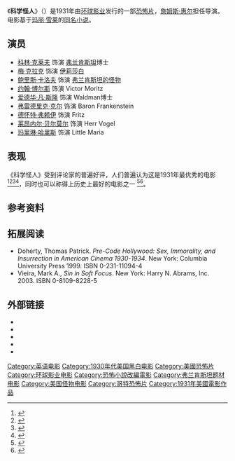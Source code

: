 {{otheruses|科學怪人 (消歧義)}}
{{Infobox film
| name           =科学怪人
| original_name  = {{lang|en|''Frankenstein''}}
| image          = Frankenstein13.jpg
| image_size     =
| caption        = Theatrical re-release poster
| director       = [[詹姆斯·惠尔|詹姆斯·惠尔]]
| producer       = [[Carl_Laemmle,_Jr.|Carl Laemmle, Jr.]]
| writer         = 
| based on       = 
| narrator       =
| starring       = [[科林·克莱夫|科林·克莱夫]]<br />Mae Clarke<br />John Boles<br />[[鲍里斯·卡洛夫|鲍里斯·卡洛夫]]
| music          = Bernhard Kaun
| cinematography = [[Arthur_Edeson|Arthur Edeson]]
| editing        = Clarence Kolster<br/>[[Maurice_Pivar|Maurice Pivar]]
| distributor    = [[环球影业|环球影业]]
| released       = {{Film date|1931|11|21}}
| runtime        = 71 分钟
| country        = {{美國電影產地}}
| language       = 英语
| budget         = $291,000 US
| gross          =
}}
《'''科学怪人'''》（{{lang-en|''Frankenstein''}}）是1931年由[[环球影业|环球影业]]发行的一部[[恐怖片|恐怖片]]，[[詹姆斯·惠尔|詹姆斯·惠尔]]担任导演。电影基于[[玛丽·雪莱|玛丽·雪莱]]的[[科學怪人|同名小说]]。

==演员==
* [[科林·克莱夫|科林·克莱夫]] 饰演 [[弗兰肯斯坦|弗兰肯斯坦]]博士
* [[梅·克拉克|梅·克拉克]] 饰演 [[伊莉莎白|伊莉莎白]]
* [[鲍里斯·卡洛夫|鲍里斯·卡洛夫]] 饰演 [[弗兰肯斯坦的怪物|弗兰肯斯坦的怪物]]
* [[约翰·博尔斯_(演员)|约翰·博尔斯]] 饰演 Victor Moritz
* [[爱德华·凡·斯隆|爱德华·凡·斯隆]] 饰演 Waldman博士
* [[弗雷德里克·克尔|弗雷德里克·克尔]] 饰演 Baron Frankenstein
* [[德怀特·弗赖伊|德怀特·弗赖伊]] 饰演 Fritz
* [[莱昂内尔·贝尔莫尔|莱昂内尔·贝尔莫尔]] 饰演 Herr Vogel
* [[玛里琳·哈里斯_(演员)|玛里琳·哈里斯]] 饰演 Little Maria

==表现==
《科学怪人》受到评论家的普遍好评，人们普遍认为这是1931年最优秀的电影<ref>{{cite web |url=http://www.filmsite.org/1931.html |title=The Greatest Films of 1931 |publisher=[[AMC_(TV_channel)|AMC Filmsite.org]] |date= |accessdate=July 2, 2010 |archive-date=2021-02-03 |archive-url=https://web.archive.org/web/20210203021046/https://www.filmsite.org/1931.html |dead-url=no }}</ref><ref>{{cite web |url=http://www.films101.com/y1931r.htm |title=The Best Movies of 1931 by Rank |publisher=Films101.com |date= |accessdate=July 2, 2010 |archive-date=2021-03-01 |archive-url=https://web.archive.org/web/20210301122001/http://www.films101.com/y1931r.htm |dead-url=no }}</ref><ref>{{cite web |url=http://www.listal.com/list/best-films-of-1931 |title=The Best Films of 1931 |publisher=listal.com |date= |accessdate=July 2, 2010 |archive-date=2021-03-10 |archive-url=https://web.archive.org/web/20210310073544/http://www.listal.com/list/best-films-of-1931 |dead-url=no }}</ref><ref>{{cite web |url=http://www.imdb.com/year/1931 |title=Most Popular Feature Films Released in 1931 |publisher=[[IMDb|IMDb.com]] |date= |accessdate=July 2, 2010 |archive-date=2017-01-11 |archive-url=https://web.archive.org/web/20170111113556/http://www.imdb.com/year/1931/ |dead-url=no }}</ref>，同时也可以称得上历史上最好的电影之一 <ref name="AFI's 100 Years... 100 Movies">{{cite web |url=http://connect.afi.com/site/DocServer/movies100.pdf?docID=264 |title=AFI's 100 Years... 100 Movies |publisher=[[American_Film_Institute|AFI.com]] |date= |accessdate=July 2, 2010 |archive-date=2010-02-14 |archive-url=https://web.archive.org/web/20100214191259/http://connect.afi.com/site/DocServer/movies100.pdf?docID=264 |dead-url=no }}</ref><ref>{{cite web |url=http://www.films101.com/5starr.htm |title=5-Star Movies by Rank |publisher=Films101.com |date= |accessdate=July 2, 2010 |archive-date=2021-03-01 |archive-url=https://web.archive.org/web/20210301071759/http://www.films101.com/5starr.htm |dead-url=no }}</ref>。

==参考资料==
{{Reflist|colwidth=30em}}

==拓展阅读==
{{Refbegin|colwidth=50em}}
*Doherty, Thomas Patrick. ''Pre-Code Hollywood: Sex, Immorality, and Insurrection in American Cinema 1930-1934''. New York: Columbia University Press 1999. ISBN 0-231-11094-4
*Vieira, Mark A., ''Sin in Soft Focus''. New York: Harry N. Abrams, Inc. 2003. ISBN 0-8109-8228-5
{{Refend}}

==外部链接==
{{Wikiquote}}
*{{豆瓣|1296929}}
* {{IMDb title|0021884}}
* {{Rotten Tomatoes|1007818-frankenstein}}
* {{tcmdb title|75587}}
* {{Allmovie title|18476}}

{{科学怪人}}

{{DEFAULTSORT:Frankenstein 1931}}
[[Category:英语电影|Category:英语电影]]
[[Category:1930年代美国黑白电影|Category:1930年代美国黑白电影]]
[[Category:美國恐怖片|Category:美國恐怖片]]
[[Category:环球影业电影|Category:环球影业电影]]
[[Category:恐怖小說改編電影|Category:恐怖小說改編電影]]
[[Category:弗兰肯斯坦题材电影|Category:弗兰肯斯坦题材电影]]
[[Category:美国怪物电影|Category:美国怪物电影]]
[[Category:哥特恐怖片|Category:哥特恐怖片]]
[[Category:1931年美國電影作品|Category:1931年美國電影作品]]